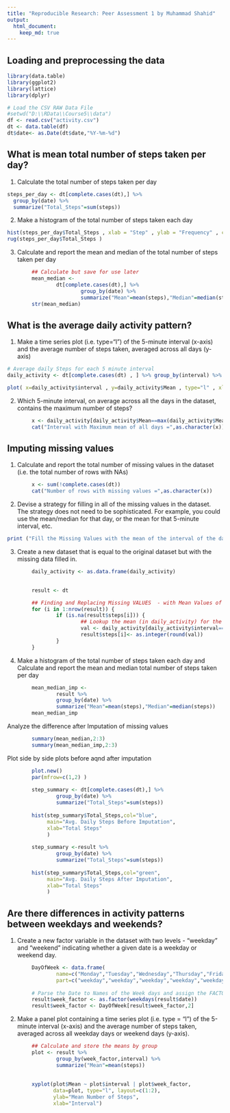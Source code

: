 ---
title: "Reproducible Research: Peer Assessment 1 by Muhammad Shahid"
output: 
  html_document:
    keep_md: true
---


## Loading and preprocessing the data
```{r  echo=TRUE , message=FALSE}
library(data.table)
library(ggplot2)
library(lattice)
library(dplyr)
```

```{r echo=TRUE}
# Load the CSV RAW Data File
#setwd("D:\\RData\\Course5\\data")
df <- read.csv("activity.csv")
dt <- data.table(df)
dt$date<- as.Date(dt$date,"%Y-%m-%d")

```

## What is mean total number of steps taken per day?

1. Calculate the total number of steps taken per day

```{r echo=TRUE}

steps_per_day <- dt[complete.cases(dt),] %>% 
  group_by(date) %>% 
  summarize("Total_Steps"=sum(steps))

```
2. Make a histogram of the total number of steps taken each day
```{r echo=TRUE}
hist(steps_per_day$Total_Steps , xlab = "Step" , ylab = "Frequency" , col="blue" , main="Total           Number of Steps taken Per day" , breaks=10 , xlim = c(0,22000),ylim = c(0,18) , labels=TRUE)
rug(steps_per_day$Total_Steps )
```

3. Calculate and report the mean and median of the total number of steps taken per day
  
```{r echo=TRUE}
        ## Calculate but save for use later
        mean_median <- 
                dt[complete.cases(dt),] %>% 
                        group_by(date) %>% 
                        summarize("Mean"=mean(steps),"Median"=median(steps))
        str(mean_median)
```

## What is the average daily activity pattern?
1. Make a time series plot (i.e. \color{red}{\verb|type = "l"|}type="l") of the 5-minute interval (x-axis) and the average number of steps taken, averaged across all days (y-axis)

```{r echo=FALSE}
# Average daily Steps for each 5 minute interval
daily_activity <- dt[complete.cases(dt) , ] %>% group_by(interval) %>% summarize("Mean"= mean(steps))

plot( x=daily_activity$interval , y=daily_activity$Mean , type="l" , xlab = "Interval" , ylab="Mean of Total Steps" , main="Average Daily Activity" )

```

2. Which 5-minute interval, on average across all the days in the dataset, contains the maximum number of steps?

```{r echo=TRUE}
        x <- daily_activity[daily_activity$Mean==max(daily_activity$Mean),1]
        cat("Interval with Maximum mean of all days =",as.character(x))
```


## Imputing missing values
1. Calculate and report the total number of missing values in the dataset (i.e. the total number of rows with \color{red}{\verb|NA|}NAs)

```{r echo=TRUE}
        x <- sum(!complete.cases(dt))
        cat("Number of rows with missing values =",as.character(x))
``` 

2. Devise a strategy for filling in all of the missing values in the dataset. The strategy does not need to be sophisticated. For example, you could use the mean/median for that day, or the mean for that 5-minute interval, etc.
```{r echo=TRUE}
print ("Fill the Missing Values with the mean of the interval of the day")
```

3. Create a new dataset that is equal to the original dataset but with the missing data filled in.

```{r echo=TRUE}
        
        daily_activity <- as.data.frame(daily_activity)
        

        result <- dt

        ## Finding and Replacing Missing VALUES  - with Mean Values of the intervals
        for (i in 1:nrow(result)) {
                if (is.na(result$steps[i])) {
                        ## Lookup the mean (in daily_activity) for the interval of this row
                        val <- daily_activity[daily_activity$interval==result$interval[i],"Mean"]
                        result$steps[i]<- as.integer(round(val))
                }
        }
``` 

4. Make a histogram of the total number of steps taken each day and Calculate and report the mean and median total number of steps taken per day

```{r echo=TRUE}
        mean_median_imp <- 
                result %>% 
                group_by(date) %>% 
                summarize("Mean"=mean(steps),"Median"=median(steps))
        mean_median_imp
``` 

Analyze the difference  after Imputation of missing values
```{r echo=TRUE}
        summary(mean_median,2:3)
        summary(mean_median_imp,2:3)
``` 
Plot side by side plots before aqnd after imputation
```{r echo=TRUE}
        
        plot.new()
        par(mfrow=c(1,2) )
        
        step_summary <- dt[complete.cases(dt),] %>% 
                group_by(date) %>% 
                summarize("Total_Steps"=sum(steps))
        
        hist(step_summary$Total_Steps,col="blue",
             main="Avg. Daily Steps Before Imputation",
             xlab="Total Steps"
             )
        
        step_summary <-result %>%
                group_by(date) %>% 
                summarize("Total_Steps"=sum(steps))
        
        hist(step_summary$Total_Steps,col="green",
             main="Avg. Daily Steps After Imputation",
             xlab="Total Steps"
             )
``` 

## Are there differences in activity patterns between weekdays and weekends?

1. Create a new factor variable in the dataset with two levels - "weekday" and "weekend" indicating whether a given date is a weekday or weekend day.

```{r echo=TRUE}
        
        DayOfWeek <- data.frame(
                name=c("Monday","Tuesday","Wednesday","Thursday","Friday","Saturday","Sunday"),
                part=c("weekday","weekday","weekday","weekday","weekday","weekend","weekend"))
       
        # Parse the Date to Names of the Week days and assign the FACTOR value from the Data Frame         of DaysOfWeek
        result$week_factor <- as.factor(weekdays(result$date))
        result$week_factor <- DayOfWeek[result$week_factor,2]
```

2. Make a panel plot containing a time series plot (i.e. type = "l") of the 5-minute interval (x-axis) and the average number of steps taken, averaged across all weekday days or weekend days (y-axis). 

```{r echo=TRUE}
        ## Calculate and store the means by group
        plot <- result %>% 
                group_by(week_factor,interval) %>% 
                summarize("Mean"=mean(steps))
        
        
        xyplot(plot$Mean ~ plot$interval | plot$week_factor, 
               data=plot, type="l", layout=c(1:2),
               ylab="Mean Number of Steps",
               xlab="Interval")
```
